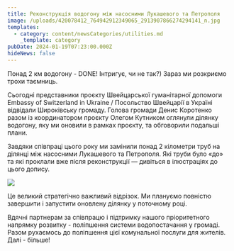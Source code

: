 ```yaml
---
title: Реконструкція водогону між насосними Лукашевого та Петрополя
image: /uploads/420078412_764942912349065_2913907866274294141_n.jpg
templates:
  - category: content/newsCategories/utilities.md
    _template: category
pubDate: 2024-01-19T07:23:00.000Z
hideNews: false
---
```


Понад 2 км водогону - DONE! Інтригує, чи не так?) Зараз ми розкриємо трохи таємниць.

Сьогодні представники проєкту Швейцарської гуманітарної допомоги Embassy of Switzerland in Ukraine / Посольство Швейцарії в Україні відвідали Широківську громаду.  Голова громади Денис Коротенко разом із координатором проєкту Олегом Кутником оглянули ділянку водогону, яку ми оновили в рамках проєкту, та обговорили подальші плани.

Завдяки співпраці цього року ми замінили понад 2 кілометри труб на ділянці між насосними Лукашевого та Петрополя. Які труби було «до» та які проклали вже після реконструкції — дивіться в ілюстраціях до цього допису.

![](/uploads/419289764_764942919015731_315960493646352398_n.jpg)

Це великий стратегічно важливий відрізок. Ми плануємо повністю завершити і запустити оновлену ділянку у поточному році. 

Вдячні партнерам за співпрацю і підтримку нашого пріоритетного напрямку розвитку - поліпшення системи водопостачання у громаді. Разом рухаємось до поліпшення цієї комунальної послуги для жителів. Далі - більше!

